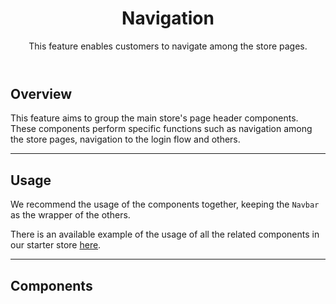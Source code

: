 


<header>

# Navigation

This feature enables customers to navigate among the store pages.

</header>

## Overview

This feature aims to group the main store's page header components. These components perform specific functions such as navigation among the store pages, navigation to the login flow and others.

---

## Usage

We recommend the usage of the components together, keeping the `Navbar` as the wrapper of the others.

There is an available example of the usage of all the related components in our starter store [here](https://starter.vtex.app/).

---

## Components

<SectionList grid="column" columns={1}>
  <SectionItem
    title="Navbar"
    description="Represents the page header and groups features like Search and Regionalization."
    actionPath="/components/organisms/navbar"
  >
    <UIProvider>
      <NavbarUsage />
    </UIProvider>
  </SectionItem>
  <SectionItem
    title="NavbarSlider"
    description="As part of the Navbar, this component it its mobile version used to list the navigation links."
    actionPath="/components/molecules/navbar-slider"
  >
    <UIProvider>
      <NavbarSliderUsage />
    </UIProvider>
  </SectionItem>
  <SectionItem
    title="NavbarLinks"
    description="Displays a set of navigation links."
    actionPath="/components/molecules/navbar-links"
  >
    <UIProvider>
      <Navbar>
        <NavbarLinksUsage />
      </Navbar>
    </UIProvider>
  </SectionItem>
</SectionList>
